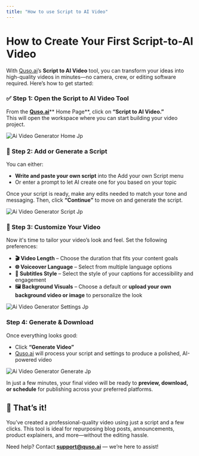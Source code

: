 ```yaml
---
title: "How to use Script to AI Video"
---
```


# How to Create Your First Script-to-AI Video

With [Quso.ai](http://Quso.ai)’s **Script to AI Video** tool, you can transform your ideas into high-quality videos in minutes—no camera, crew, or editing software required. Here’s how to get started:

### ✅ Step 1: Open the Script to AI Video Tool

From the [**Quso.ai**](http://Quso.ai)** Home Page**, click on **“Script to AI Video.”**\
This will open the workspace where you can start building your video project.

![Ai Video Generator Home Jp](/images/ai-video-generator-home.jpg)

### 🧠 Step 2: Add or Generate a Script

You can either:

- **Write and paste your own script** into the Add your own Script menu
- Or enter a prompt to let AI create one for you based on your topic

Once your script is ready, make any edits needed to match your tone and messaging. Then, click **“Continue”** to move on and generate the script.

![Ai Video Generator Script Jp](/images/ai-video-generator-script.jpg)

### 🎨 Step 3: Customize Your Video

Now it's time to tailor your video’s look and feel. Set the following preferences:

- **🎬 Video Length** – Choose the duration that fits your content goals
- **🌐 Voiceover Language** – Select from multiple language options
- **💬 Subtitles Style** – Select the style of your captions for accessibility and engagement
- **🖼️ Background Visuals** – Choose a default or **upload your own background video or image** to personalize the look

![Ai Video Generator Settings Jp](/images/ai-video-generator-settings.jpg)

### Step 4: Generate & Download

Once everything looks good:

- Click **“Generate Video”**
- [Quso.ai](http://Quso.ai) will process your script and settings to produce a polished, AI-powered video

![Ai Video Generator Generate Jp](/images/ai-video-generator-generate.jpg)

In just a few minutes, your final video will be ready to **preview, download, or schedule** for publishing across your preferred platforms.

## 🎉 That’s it\!

You’ve created a professional-quality video using just a script and a few clicks. This tool is ideal for repurposing blog posts, announcements, product explainers, and more—without the editing hassle.

Need help? Contact [**support@quso.ai**](mailto:support@quso.ai) — we’re here to assist\!